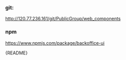 
<Meta title="README"/>

### git:
http://120.77.236.161/git/PublicGroup/web_components

### npm
https://www.npmjs.com/package/backoffice-ui

<Description>{README}</Description>
